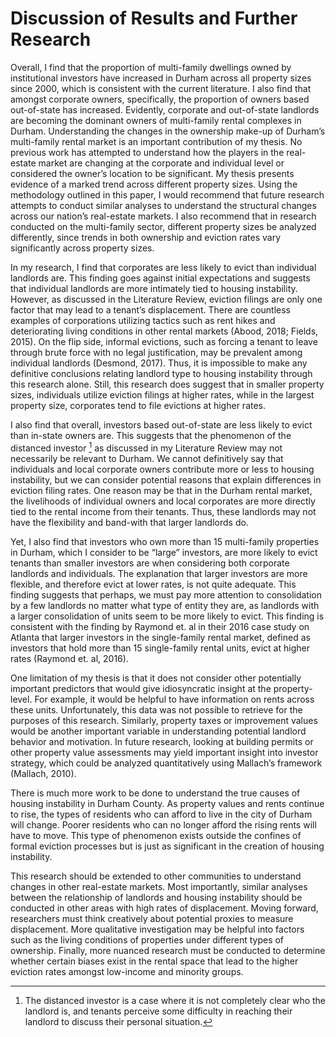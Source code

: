 # Discussion of Results and Further Research

Overall, I find that the proportion of multi-family dwellings owned by institutional investors have increased in Durham across all property sizes since 2000, which is consistent with the current literature. I also find that amongst corporate owners, specifically, the proportion of owners based out-of-state has increased. Evidently, corporate and out-of-state landlords are becoming the dominant owners of multi-family rental complexes in Durham. 
Understanding the changes in the ownership make-up of Durham’s multi-family rental market is an important contribution of my thesis. No previous work has attempted to understand how the players in the real-estate market are changing at the corporate and individual level or considered the owner’s location to be significant. My thesis presents evidence of a marked trend across different property sizes. Using the methodology outlined in this paper, I would recommend that future research attempts to conduct similar analyses to understand the structural changes across our nation’s real-estate markets. I also recommend that in research conducted on the multi-family sector, different property sizes be analyzed differently, since trends in both ownership and eviction rates vary significantly across property sizes.  

In my research, I find that corporates are less likely to evict than individual landlords are. This finding goes against initial expectations and suggests that individual landlords are more intimately tied to housing instability. However, as discussed in the Literature Review, eviction filings are only one factor that may lead to a tenant’s displacement. There are countless examples of corporations utilizing tactics such as rent hikes and deteriorating living conditions in other rental markets (Abood, 2018; Fields, 2015). On the flip side, informal evictions, such as forcing a tenant to leave through brute force with no legal justification, may be prevalent among individual landlords (Desmond, 2017). Thus, it is impossible to make any definitive conclusions relating landlord type to housing instability through this research alone. Still, this research does suggest that in smaller property sizes, individuals utilize eviction filings at higher rates, while in the largest property size, corporates tend to file evictions at higher rates.  

I also find that overall, investors based out-of-state are less likely to evict than in-state owners are. This suggests that the phenomenon of the distanced investor [^6] as discussed in my Literature Review may not necessarily be relevant to Durham. We cannot definitively say that individuals and local corporate owners contribute more or less to housing instability, but we can consider potential reasons that explain differences in eviction filing rates. One reason may be that in the Durham rental market, the livelihoods of individual owners and local corporates are more directly tied to the rental income from their tenants. Thus, these landlords may not have the flexibility and band-with that larger landlords do.  

Yet, I also find that investors who own more than 15 multi-family properties in Durham, which I consider to be “large” investors, are more likely to evict tenants than smaller investors are when considering both corporate landlords and individuals. The explanation that larger investors are more flexible, and therefore evict at lower rates, is not quite adequate. This finding suggests that perhaps, we must pay more attention to consolidation by a few landlords no matter what type of entity they are, as landlords with a larger consolidation of units seem to be more likely to evict. This finding is consistent with the finding by Raymond et. al in their 2016 case study on Atlanta that larger investors in the single-family rental market, defined as investors that hold more than 15 single-family rental units, evict at higher rates (Raymond et. al, 2016).  

One limitation of my thesis is that it does not consider other potentially important predictors that would give idiosyncratic insight at the property-level. For example, it would be helpful to have information on rents across these units. Unfortunately, this data was not possible to retrieve for the purposes of this research. Similarly, property taxes or improvement values would be another important variable in understanding potential landlord behavior and motivation. In future research, looking at building permits or other property value assessments may yield important insight into investor strategy, which could be analyzed quantitatively using Mallach’s framework (Mallach, 2010).  

There is much more work to be done to understand the true causes of housing instability in Durham County. As property values and rents continue to rise, the types of residents who can afford to live in the city of Durham will change. Poorer residents who can no longer afford the rising rents will have to move. This type of phenomenon exists outside the confines of formal eviction processes but is just as significant in the creation of housing instability.  

This research should be extended to other communities to understand changes in other real-estate markets. Most importantly, similar analyses between the relationship of landlords and housing instability should be conducted in other areas with high rates of displacement. Moving forward, researchers must think creatively about potential proxies to measure displacement. More qualitative investigation may be helpful into factors such as the living conditions of properties under different types of ownership. Finally, more nuanced research must be conducted to determine whether certain biases exist in the rental space that lead to the higher eviction rates amongst low-income and minority groups.

[^6]: The distanced investor is a case where it is not completely clear who the landlord is, and tenants perceive some difficulty in reaching their landlord to discuss their personal situation.
